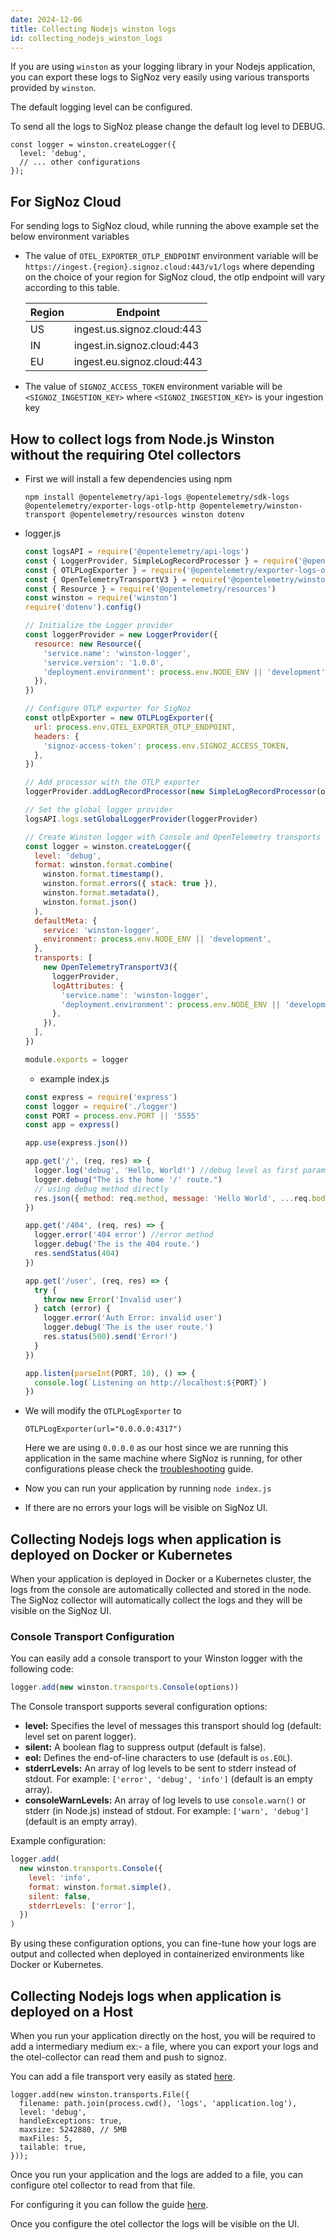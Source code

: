 ```yaml
---
date: 2024-12-06
title: Collecting Nodejs winston logs
id: collecting_nodejs_winston_logs
---
```


If you are using `winston` as your logging library in your Nodejs application, you can export these logs to SigNoz very easily using various transports provided by `winston`.

<Admonition>
The default logging level can be configured.

To send all the logs to SigNoz please change the default log level to DEBUG.

```
const logger = winston.createLogger({
  level: 'debug',
  // ... other configurations
});
```

</Admonition>

## For SigNoz Cloud

For sending logs to SigNoz cloud, while running the above example set the below environment variables

- The value of `OTEL_EXPORTER_OTLP_ENDPOINT` environment variable will be `https://ingest.{region}.signoz.cloud:443/v1/logs` where depending on the choice of your region for SigNoz cloud, the otlp endpoint will vary according to this table.

  | Region | Endpoint                   |
  | ------ | -------------------------- |
  | US     | ingest.us.signoz.cloud:443 |
  | IN     | ingest.in.signoz.cloud:443 |
  | EU     | ingest.eu.signoz.cloud:443 |

- The value of `SIGNOZ_ACCESS_TOKEN` environment variable will be `<SIGNOZ_INGESTION_KEY>` where `<SIGNOZ_INGESTION_KEY>` is your ingestion key

## How to collect logs from Node.js Winston without the requiring Otel collectors

- First we will install a few dependencies using npm

  ```
  npm install @opentelemetry/api-logs @opentelemetry/sdk-logs @opentelemetry/exporter-logs-otlp-http @opentelemetry/winston-transport @opentelemetry/resources winston dotenv
  ```

- logger.js

  ```javascript
  const logsAPI = require('@opentelemetry/api-logs')
  const { LoggerProvider, SimpleLogRecordProcessor } = require('@opentelemetry/sdk-logs')
  const { OTLPLogExporter } = require('@opentelemetry/exporter-logs-otlp-http')
  const { OpenTelemetryTransportV3 } = require('@opentelemetry/winston-transport')
  const { Resource } = require('@opentelemetry/resources')
  const winston = require('winston')
  require('dotenv').config()

  // Initialize the Logger provider
  const loggerProvider = new LoggerProvider({
    resource: new Resource({
      'service.name': 'winston-logger',
      'service.version': '1.0.0',
      'deployment.environment': process.env.NODE_ENV || 'development',
    }),
  })

  // Configure OTLP exporter for SigNoz
  const otlpExporter = new OTLPLogExporter({
    url: process.env.OTEL_EXPORTER_OTLP_ENDPOINT,
    headers: {
      'signoz-access-token': process.env.SIGNOZ_ACCESS_TOKEN,
    },
  })

  // Add processor with the OTLP exporter
  loggerProvider.addLogRecordProcessor(new SimpleLogRecordProcessor(otlpExporter))

  // Set the global logger provider
  logsAPI.logs.setGlobalLoggerProvider(loggerProvider)

  // Create Winston logger with Console and OpenTelemetry transports
  const logger = winston.createLogger({
    level: 'debug',
    format: winston.format.combine(
      winston.format.timestamp(),
      winston.format.errors({ stack: true }),
      winston.format.metadata(),
      winston.format.json()
    ),
    defaultMeta: {
      service: 'winston-logger',
      environment: process.env.NODE_ENV || 'development',
    },
    transports: [
      new OpenTelemetryTransportV3({
        loggerProvider,
        logAttributes: {
          'service.name': 'winston-logger',
          'deployment.environment': process.env.NODE_ENV || 'development',
        },
      }),
    ],
  })

  module.exports = logger
  ```

  - example index.js

  ```javascript
  const express = require('express')
  const logger = require('./logger')
  const PORT = process.env.PORT || '5555'
  const app = express()

  app.use(express.json())

  app.get('/', (req, res) => {
    logger.log('debug', 'Hello, World!') //debug level as first param
    logger.debug("The is the home '/' route.")
    // using debug method directly
    res.json({ method: req.method, message: 'Hello World', ...req.body })
  })

  app.get('/404', (req, res) => {
    logger.error('404 error') //error method
    logger.debug('The is the 404 route.')
    res.sendStatus(404)
  })

  app.get('/user', (req, res) => {
    try {
      throw new Error('Invalid user')
    } catch (error) {
      logger.error('Auth Error: invalid user')
      logger.debug('The is the user route.')
      res.status(500).send('Error!')
    }
  })

  app.listen(parseInt(PORT, 10), () => {
    console.log(`Listening on http://localhost:${PORT}`)
  })
  ```

- We will modify the `OTLPLogExporter` to

  ```
  OTLPLogExporter(url="0.0.0.0:4317")
  ```

  Here we are using `0.0.0.0` as our host since we are running this application in the same machine where SigNoz is running, for other configurations please check the
  [troubleshooting](/docs/install/troubleshooting#signoz-otel-collector-address-grid) guide.

- Now you can run your application by running `node index.js`
- If there are no errors your logs will be visible on SigNoz UI.

## Collecting Nodejs logs when application is deployed on Docker or Kubernetes

When your application is deployed in Docker or a Kubernetes cluster, the logs from the console are automatically collected and stored in the node. The SigNoz collector will automatically collect the logs and they will be visible on the SigNoz UI.

### Console Transport Configuration

You can easily add a console transport to your Winston logger with the following code:

```javascript
logger.add(new winston.transports.Console(options))
```

The Console transport supports several configuration options:

- **level:** Specifies the level of messages this transport should log (default: level set on parent logger).
- **silent:** A boolean flag to suppress output (default is false).
- **eol:** Defines the end-of-line characters to use (default is `os.EOL`).
- **stderrLevels:** An array of log levels to be sent to stderr instead of stdout. For example: `['error', 'debug', 'info']` (default is an empty array).
- **consoleWarnLevels:** An array of log levels to use `console.warn()` or stderr (in Node.js) instead of stdout. For example: `['warn', 'debug']` (default is an empty array).

Example configuration:

```javascript
logger.add(
  new winston.transports.Console({
    level: 'info',
    format: winston.format.simple(),
    silent: false,
    stderrLevels: ['error'],
  })
)
```

By using these configuration options, you can fine-tune how your logs are output and collected when deployed in containerized environments like Docker or Kubernetes.

## Collecting Nodejs logs when application is deployed on a Host

When you run your application directly on the host, you will be required to add a intermediary medium ex:- a file, where you can export your logs and the otel-collector can read them and push to signoz.

You can add a file transport very easily as stated <a href="https://github.com/winstonjs/winston/blob/master/docs/transports.md#file-transport" rel="noopener noreferrer nofollow" target="_blank">here</a>.

```
logger.add(new winston.transports.File({
  filename: path.join(process.cwd(), 'logs', 'application.log'),
  level: 'debug',
  handleExceptions: true,
  maxsize: 5242880, // 5MB
  maxFiles: 5,
  tailable: true,
}));
```

Once you run your application and the logs are added to a file, you can configure otel collector to read from that file.

For configuring it you can follow the guide [here](/docs/userguide/collect_logs_from_file).

Once you configure the otel collector the logs will be visible on the UI.
